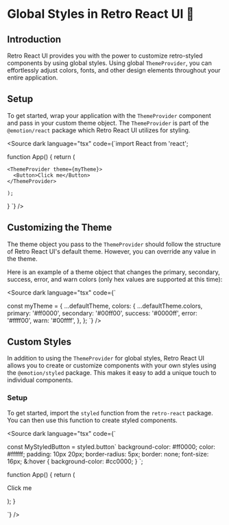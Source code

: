 
<Meta title="Overview/Global Styles" />

# Global Styles in Retro React UI 🎨

## Introduction

Retro React UI provides you with the power to customize retro-styled components by using global styles. Using global `ThemeProvider`, you can effortlessly adjust colors, fonts, and other design elements throughout your entire application.

## Setup

To get started, wrap your application with the `ThemeProvider` component and pass in your custom theme object. The `ThemeProvider` is part of the `@emotion/react` package which Retro React UI utilizes for styling.

<Source
dark
language="tsx"
code={`import React from 'react';

function App() {
return (

    <ThemeProvider theme={myTheme}>
      <Button>Click me</Button>
    </ThemeProvider>

    );

} `} />

## Customizing the Theme

The theme object you pass to the `ThemeProvider` should follow the structure of Retro React UI's default theme. However, you can override any value in the theme.

Here is an example of a theme object that changes the primary, secondary, success, error, and warn colors (only hex values are supported at this time):

<Source
	dark
	language="tsx"
	code={`
  
const myTheme = { 
  ...defaultTheme, 
  colors: { 
    ...defaultTheme.colors, 
    primary: '#ff0000', 
    secondary: '#00ff00', 
    success: '#0000ff', 
    error: '#ffff00', 
    warn: '#00ffff', 
    }, 
  }; 
`}
/>

## Custom Styles

In addition to using the `ThemeProvider` for global styles, Retro React UI allows you to create or customize components with your own styles using the `@emotion/styled` package. This makes it easy to add a unique touch to individual components.

### Setup

To get started, import the `styled` function from the `retro-react` package. You can then use this function to create styled components.

<Source
dark
language="tsx"
code={`

const MyStyledButton = styled.button\`
background-color: #ff0000;
color: #ffffff;
padding: 10px 20px;
border-radius: 5px;
border: none;
font-size: 16px;
&:hover {
background-color: #cc0000;
}
\`;

function App() {
  return (

  <MyStyledButton>Click me</MyStyledButton>

  ); 
}

`} />
